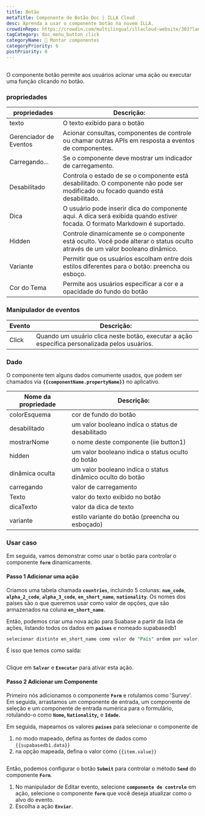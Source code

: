 ```yaml
---
title: Botão
metaTitle: Componente de Botão Doc | ILLA Cloud
desc: Aprenda a usar o componente botão na nuvem ILLA.
crowdinRepo: https://crowdin.com/multilingual/illacloud-website/303?languages=pt&filter=basic&value=0
tagCategory: doc_menu_button_click
categoryName: 🧬 Montar componentes
categoryPriority: 6
postPriority: 0
---
```


## <h2 hidden>O que é o Botão?</h2>

O componente botão permite aos usuários acionar uma ação ou executar uma função clicando no botão. 

### propriedades

| propriedades           | Descrição:                                                                                                                       |
| ---------------------- | -------------------------------------------------------------------------------------------------------------------------------- |
| texto                  | O texto exibido para o botão                                                                                                     |
| Gerenciador de Eventos | Acionar consultas, componentes de controle ou chamar outras APIs em resposta a eventos de componentes.                           |
| Carregando...          | Se o componente deve mostrar um indicador de carregamento.                                                                       |
| Desabilitado           | Controla o estado de se o componente está desabilitado. O componente não pode ser modificado ou focado quando está desabilitado. |
| Dica                   | O usuário pode inserir dica do componente aqui. A dica será exibida quando estiver focada. O formato Markdown é suportado.       |
| Hidden                 | Controle dinamicamente se o componente está oculto. Você pode alterar o status oculto através de um valor booleano dinâmico.     |
| Variante               | Permitir que os usuários escolham entre dois estilos diferentes para o botão: preencha ou esboço.                                |
| Cor do Tema            | Permite aos usuários especificar a cor e a opacidade do fundo do botão                                                           |

### Manipulador de eventos

| Evento | Descrição:                                                                                    |
| ------ | --------------------------------------------------------------------------------------------- |
| Click  | Quando um usuário clica neste botão, executar a ação específica personalizada pelos usuários. |

### Dado

O componente tem alguns dados comumente usados, que podem ser chamados via **`{{componentName.propertyName}}`** no aplicativo.

| Nome da propriedade | Descrição:                                                 |
| ------------------- | ---------------------------------------------------------- |
| colorEsquema        | cor de fundo do botão                                      |
| desabilitado        | um valor booleano indica o status de desabilitado          |
| mostrarNome         | o nome deste componente (iie button1)                      |
| hidden              | um valor booleano indica o status oculto do botão          |
| dinâmica oculta     | um valor booleano indica o status dinâmico oculto do botão |
| carregando          | valor de carregamento                                      |
| Texto               | valor do texto exibido no botão                            |
| dicaTexto           | valor da dica de texto                                     |
| variante            | estilo variante do botão (preencha ou esboçado)            |

### Usar caso

Em seguida, vamos demonstrar como usar o botão para controlar o componente **`form`** dinamicamente. 

#### Passo 1 Adicionar uma ação

Criamos uma tabela chamada **`countries`**, incluindo 5 colunas: **`num_code`**, **`alpha_2_code`**, **`alpha_3_code`**, **`en_short_name`**, **`nationality`**. Os nomes dos países são o que queremos usar como valor de opções, que são armazenados na coluna **`en_short_name`**.

Então, podemos criar uma nova ação para Suabase a partir da lista de ações, listando todos os dados em **`países`** e nomeado supabasedb1 

```sql
selecionar distinto en_short_name como valor de "País" ordem por valor;
```

É isso que temos como saída:

<img src='https://cdn.illacloud.com/official-website/img/docs/countries.png' alt='' />

Clique em **`Salvar`** e **`Executar`** para ativar esta ação.

#### Passo 2 Adicionar um Componente

Primeiro nós adicionamos o componente **`Form`** e rotulamos como 'Survey'. Em seguida, arrastamos um componente de entrada, um componente de seleção e um componente de entrada numérica para o formulário, rotulando-o como **`Nome`, `Nationality`,** e **`Idade`.**

Em seguida, mapeamos os valores **`países`** para selecionar o componente de 

1.  no modo mapeado, defina as fontes de dados como `{{supabasedb1.data}}` 
2.  na opção mapeada, defina o valor como `{{item.value}}`

<img src='https://cdn.illacloud.com/official-website/img/docs/button1.png' alt='' />

Então, podemos configurar o botão **`Submit`** para controlar o método **`Send`** do componente **`Form`**. 

1.  No manipulador de Editar evento, selecione **`componente de controle`** em ação, selecione o componente **`form`** que você deseja atualizar como o alvo do evento.
2.  Escolha a ação **`Enviar`**. 

<img src='https://cdn.illacloud.com/official-website/img/docs/countries2.png' alt='' />
